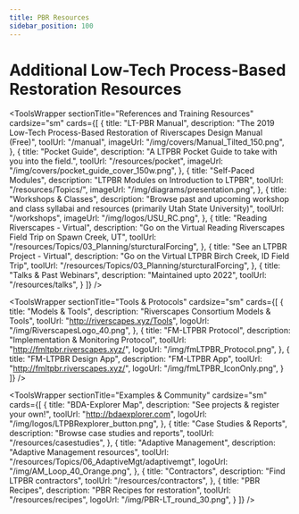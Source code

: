 ```yaml
---
title: PBR Resources
sidebar_position: 100
---
```


# Additional Low-Tech Process-Based Restoration Resources


<ToolsWrapper
  sectionTitle="References and Training Resources"
  cardsize="sm"
  cards={[
    {
      title: "LT-PBR Manual",
      description: "The 2019 Low-Tech Process-Based Restoration of Riverscapes Design Manual (Free)",
      toolUrl: "/manual",
      imageUrl: "/img/covers/Manual_Tilted_150.png",
    },
    {
      title: "Pocket Guide",
      description: "A LTPBR Pocket Guide to take with you into the field.",
      toolUrl: "/resources/pocket",
      imageUrl: "/img/covers/pocket_guide_cover_150w.png",
    },
    {
      title: "Self-Paced Modules",
      description: "LTPBR Modules on Introduction to LTPBR",
      toolUrl: "/resources/Topics/",
      imageUrl: "/img/diagrams/presentation.png",
    },
    {
      title: "Workshops & Classes",
      description: "Browse past and upcoming workshop and class syllabai and resources (primarily Utah State University)",
      toolUrl: "/workshops",
      imageUrl: "/img/logos/USU_RC.png",
    },
    {
      title: "Reading Riverscapes - Virtual",
      description: "Go on the Virtual Reading Riverscapes Field Trip on Spawn Creek, UT",
      toolUrl: "/resources/Topics/03_Planning/sturcturalForcing",
    },
    {
      title: "See an LTPBR Project - Virtual",
      description: "Go on the Virtual LTPBR Birch Creek, ID Field Trip",
      toolUrl: "/resources/Topics/03_Planning/sturcturalForcing",
    },
    {
      title: "Talks & Past Webinars",
      description: "Maintained upto 2022",
      toolUrl: "/resources/talks",
    }
  ]}
/>


<ToolsWrapper
  sectionTitle="Tools & Protocols"
  cardsize="sm"
  cards={[
    {
      title: "Models & Tools",
      description: "Riverscapes Consortium Models & Tools",
      toolUrl: "http://riverscapes.xyz/Tools",
      logoUrl: "/img/RiverscapesLogo_40.png",
    },
    {
      title: "FM-LTPBR Protocol",
      description: "Implementation & Monitoring Protocol",
      toolUrl: "http://fmltpbr.riverscapes.xyz/",
      logoUrl: "/img/fmLTPBR_Protocol.png",
    },
    {
      title: "FM-LTPBR Design App",
      description: "FM-LTPBR App",
      toolUrl: "http://fmltpbr.riverscapes.xyz/",
      logoUrl: "/img/fmLTPBR_IconOnly.png",
    }
  ]}
/>



<ToolsWrapper
  sectionTitle="Examples & Community"
  cardsize="sm"
  cards={[
    {
      title: "BDA-Explorer Map",
      description: "See projects & register your own!",
      toolUrl: "http://bdaexplorer.com",
      logoUrl: "/img/logos/LTPBRexplorer_button.png",
    },
    {
      title: "Case Studies & Reports",
      description: "Browse case studies and reports",
      toolUrl: "/resources/casestudies",
    },
    {
      title: "Adaptive Management",
      description: "Adaptive Management resources",
      toolUrl: "/resources/Topics/06_AdaptiveMgt/adaptivemgt",
      logoUrl: "/img/AM_Loop_40_Orange.png",
    },
    {
      title: "Contractors",
      description: "Find LTPBR contractors",
      toolUrl: "/resources/contractors",
    },
    {
      title: "PBR Recipes",
      description: "PBR Recipes for restoration",
      toolUrl: "/resources/recipes",
      logoUrl: "/img/PBR-LT_round_30.png",
    }
  ]}
/>

